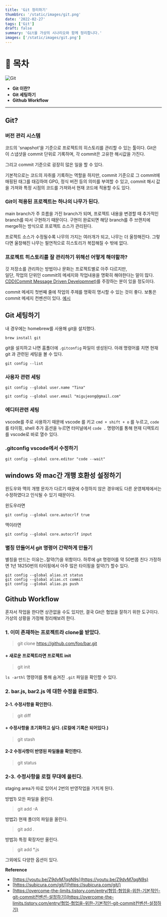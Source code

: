 ```yaml
---
title: 'Git 정리하기'
thumbSrc: '/static/images/git.png'
date: '2022-02-27'
tags: ['Git']
draft: false
summary: 'Git을 가상의 시나리오와 함께 정리합니다.'
images: ['/static/images/git.png']
---
```


# 📌 목차

![Git](/static/images/git.png)

- **Git 이란?**
- **Git 세팅하기**
- **Github Workflow**
---
## Git?

### 버전 관리 시스템

코드의 'snapshot'을 기준으로 프로젝트의 히스토리를 관리할 수 있는 툴이다.
Git은 이 스냅샷을 commit 단위로 기록하며, 각 commit은 고유한 해시값을 가진다.

그리고 commit 기준으로 굉장히 많은 일을 할 수 있다.  

기본적으로는 코드의 자취를 기록하는 역할을 하지만, 
commit 기준으로 그 commit에 매핑된 태그를 태깅하여 GPG, 정식 버전 등의 의미를 부여할 수 있고,
commit 해시 값을 가져와 특정 시점의 코드를 가져와서 현재 코드에 적용할 수도 있다. 

### Git이 적용된 프로젝트는 하나의 나무가 된다.

main branch가 주 흐름을 가진 branch가 되며, 프로젝트 내용을 변경할 때 추가적인 branch를 따서 구현하기 때문이다.
구현이 완료되면 해당 branch를 주 브랜치에 merge하는 방식으로 프로젝트 소스가 관리된다.

프로젝트 소스가 수정될수록 나무의 가지는 여러개가 되고, 나무는 더 울창해진다. 그렇다면 울창해진 나무는 필연적으로 히스토리가 복잡해질 수 밖에 없다.

### 프로젝트 히스토리를 잘 관리하기 위해선 어떻게 해야할까?
깃 저장소를 관리하는 방법이나 문화는 프로젝트별로 아주 다르지만,  
일단, 작업의 단위인 commit의 메세지와 작업내용을 명확히 해야한다는 말이 많다. 
[CDD(Commit Message Driven Developmnet)](https://hofmannsven.com/2019/commit-message-driven-development)를 주장하는 분이 있을 정도이다.

commit 메세지 첫번째 줄에 작업의 주제를 명확히 명시할 수 있는 것이 좋다.
보통은 commit 메세지 컨벤션이 있다. [예시](https://overcome-the-limits.tistory.com/entry/협업-협업을-위한-기본적인-git-commit컨벤션-설정하기)

## Git 세팅하기  

내 경우에는 homebrew를 사용해 git을 설치했다.
```shell
brew install git
```

git을 설치하고 나면 홈폴더에 `.gitconfig` 파일이 생성된다. 아래 명령어를 치면 현재 git 과 관련된 세팅을 볼 수 있다.
```shell
git config --list
```
### 사용자 관련 세팅
```shell
git config --global user.name "Tina"
```
```shell
git config --global user.email "migujeong@gmail.com"
```

### 에디터관련 세팅
vscode를 주로 사용하기 때문에 vscode 를 키고 `cmd + shift + o` 를 누르고, `code` 를 타이핑, shell 추가 옵션을 누르면
터미널에서 `code .` 명령어를 통해 현재 디렉토리를 vscode로 바로 열수 있다.

### .gitconfig vscode에서 수정하기
```shell
git config --global core.editor "code --wait"
```

## windows 와 mac간 개행 호환성 설정하기
윈도우와 맥의 개행 문자가 다르기 때문에 수정하지 않은 경우에도 다른 운영체제에서는 수정하였다고 인식될 수 있기 때문이다.

윈도우라면
```shell
git config --global core.autocrlf true
```
맥이라면
```shell
git config --global core.autocrlf input
```

### 별칭 만들어서 git 명령어 간략하게 만들기
별칭을 만드는 이유는..절약(?)을 위함이다. 하루에 git 명령어를 약 50번쯤 친다 가정하면 1년 18250번의 타이핑에서 아주 많은 타이핑을 절약(?) 할수 있다.

```shell
git config --global alias.st status
git config --global alias.ct commit
git config --global alias.ps push
```

## Github Workflow
혼자서 작업을 한다면 상관없을 수도 있지만, 결국 Git은 협업을 잘하기 위한 도구이다. 가상의 상황을 가정해 정리해보려 한다.

### 1. 이미 존재하는 프로젝트라 clone을 받았다.

> git clone https://github.com/foo/bar.git

#### + 새로운 프로젝트라면 프로젝트 init 
> git init  

`ls -arthl` 명령어를 통해 숨겨진 `.git` 파일을 확인할 수 있다. 

### 2. bar.js, bar2.js 에 대한 수정을 완료했다.

#### 2-1. 수정사항을 확인한다.
> git diff

#### + 수정사항을 초기화하고 싶다. (로컬에 기록은 되어있다.)
> git stash

#### 2-2 수정사항이 반영된 파일들을 확인한다.
> git status

### 2-3. 수정사항을 로컬 무대에 올린다.
staging area가 따로 있어서 2번의 반영작업을 거치게 된다.

방법1) 모든 파일을 올린다.
> git add -A

방법2) 현재 폴더의 파일을 올린다.
> git add .

방법3) 특정 확장자만 올린다.
> git add *.js

그외에도 다양한 옵션이 있다.



**Reference**
- [https://youtu.be/Z9dvM7qgN9s](https://youtu.be/Z9dvM7qgN9s)
- [https://subicura.com/git/](https://subicura.com/git/)
- [https://overcome-the-limits.tistory.com/entry/협업-협업을-위한-기본적인-git-commit컨벤션-설정하기](https://overcome-the-limits.tistory.com/entry/협업-협업을-위한-기본적인-git-commit컨벤션-설정하기)